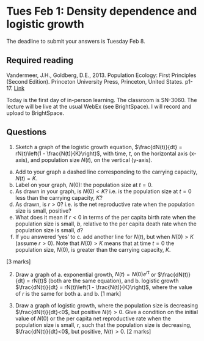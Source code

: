 # Tues Feb 1: Density dependence and logistic growth

The deadline to submit your answers is Tuesday Feb 8.

## Required reading
Vandermeer, J.H., Goldberg, D.E., 2013. Population Ecology: First Principles (Second Edition). Princeton University Press, Princeton, United States. p1-17. [Link](https://ebookcentral-proquest-com.qe2a-proxy.mun.ca/lib/mun/detail.action?docID=1205619)

Today is the first day of in-person learning. The classroom is SN-3060. The lecture will be live at the usual WebEx (see BrightSpace). I will record and upload to BrightSpace.

## Questions
1. Sketch a graph of the logistic growth equation, $\frac{dN(t)}{dt} = rN(t)\left(1 - \frac{N(t)}{K}\right)$,  with time, $t$, on the horizontal axis (x-axis), and population size $N(t)$, on the vertical (y-axis).

a. Add to your graph a dashed line corresponding to the carrying capacity, $N(t) = K$. 
b. Label on your graph, $N(0)$: the population size at $t=0$. 
c. As drawn in your graph, is $N(0)<K$? i.e. is the population size at $t=0$ less than the carrying capacity, $K$? 
d. As drawn, is $r > 0$? i.e. is the net reproductive rate when the population size is small, positive?
e. What does it mean if $r<0$ in terms of the per capita birth rate when the population size is small, $b$, relative to the per capita death rate when the population size is small, $d$?
f. If you answered 'yes' to c. add another line for $N(t)$, but when $N(0)>K$ (assume $r>0$). Note that $N(0)>K$ means that at time $t=0$ the population size, $N(0)$, is greater than the carrying capacity, $K$. 


[3 marks]

2. Draw a graph of a. exponential growth, $N(t) = N(0)e^{rt}$ or $\frac{dN(t)}{dt} = rN(t)$ (both are the same equation), and b. logistic growth $\frac{dN(t)}{dt} = rN(t)\left(1 - \frac{N(t)}{K}\right)$, where the value of $r$ is the same for both a. and b. [1 mark]

3. Draw a graph of logistic growth, where the population size is decreasing $\frac{dN(t)}{dt}<0$, but positive $N(t)>0$. Give a condition on the initial value of $N(0)$ or the per capita net reproductive rate when the population size is small, $r$, such that the population size is decreasing, $\frac{dN(t)}{dt}<0$, but positive, $N(t)>0$. [2 marks]
